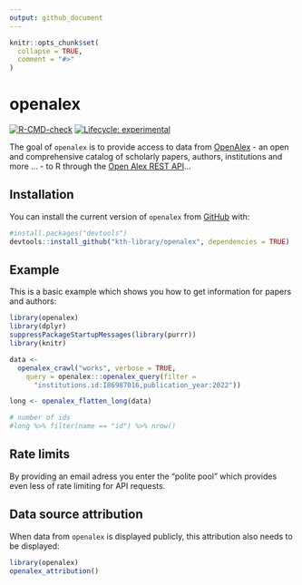 ```yaml
---
output: github_document
---
```


<!-- README.md is generated from README.Rmd. Please edit that file -->

```r
knitr::opts_chunk$set(
  collapse = TRUE,
  comment = "#>"
)
```

# openalex

<!-- badges: start -->
[![R-CMD-check](https://github.com/KTH-Library/openalex/workflows/R-CMD-check/badge.svg)](https://github.com/KTH-Library/openalex/actions)
[![Lifecycle: experimental](https://img.shields.io/badge/lifecycle-experimental-orange.svg)](https://lifecycle.r-lib.org/articles/stages.html#experimental)
<!-- badges: end -->

The goal of `openalex` is to provide access to data from [OpenAlex](https://openalex.org) - an open and comprehensive catalog of scholarly papers, authors, institutions and more ... - to R through the [Open Alex REST API](https://docs.openalex.org/api)...

## Installation

You can install the current version of `openalex` from [GitHub](https://github.com/kth-library/openalex) with:

``` r
#install.packages("devtools")
devtools::install_github("kth-library/openalex", dependencies = TRUE)
```

## Example

This is a basic example which shows you how to get information for papers and authors:

```r

library(openalex)
library(dplyr)
suppressPackageStartupMessages(library(purrr))
library(knitr)

data <- 
  openalex_crawl("works", verbose = TRUE,
    query = openalex:::openalex_query(filter = 
      "institutions.id:I86987016,publication_year:2022"))

long <- openalex_flatten_long(data)

# number of ids
#long %>% filter(name == "id") %>% nrow()
```

## Rate limits

By providing an email adress you enter the "polite pool" which provides even less of rate limiting for API requests.

## Data source attribution

When data from `openalex` is displayed publicly, this attribution also needs to be displayed:

```r
library(openalex)
openalex_attribution()
```
